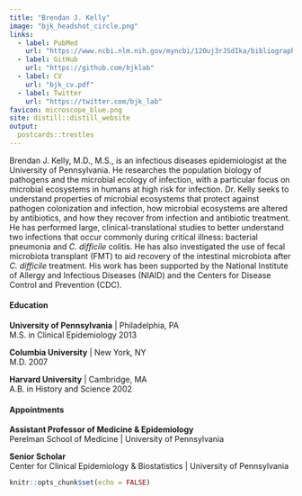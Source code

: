 ```yaml
---
title: "Brendan J. Kelly"
image: "bjk_headshot_circle.png"
links:
  - label: PubMed
    url: "https://www.ncbi.nlm.nih.gov/myncbi/12Ouj3rJSdIka/bibliography/public/"
  - label: GitHub
    url: "https://github.com/bjklab"
  - label: CV
    url: "bjk_cv.pdf"
  - label: Twitter
    url: "https://twitter.com/bjk_lab"
favicon: microscope_blue.png
site: distill::distill_website
output:
  postcards::trestles
---
```

  
Brendan J. Kelly, M.D., M.S., is an infectious diseases epidemiologist at the University of Pennsylvania. He researches the population biology of pathogens and the microbial ecology of infection, with a particular focus on microbial ecosystems in humans at high risk for infection. Dr. Kelly seeks to understand properties of microbial ecosystems that protect against pathogen colonization and infection, how microbial ecosystems are altered by antibiotics, and how they recover from infection and antibiotic treatment. He has performed large, clinical-translational studies to better understand two infections that occur commonly during critical illness: bacterial pneumonia and _C. difficile_ colitis. He has also investigated the use of fecal microbiota transplant (FMT) to aid recovery of the intestinal microbiota after _C. difficile_ treatment. His work has been supported by the National Institute of Allergy and Infectious Diseases (NIAID) and the Centers for Disease Control and Prevention (CDC).  
  
  
#### Education  
  
**University of Pennsylvania** | Philadelphia, PA  
M.S. in Clinical Epidemiology 2013  
  
**Columbia University** | New York, NY  
M.D. 2007  
  
**Harvard University** | Cambridge, MA  
A.B. in History and Science 2002  
  
  
#### Appointments
  
**Assistant Professor of Medicine & Epidemiology**  
Perelman School of Medicine | University of Pennsylvania  
  
**Senior Scholar**  
Center for Clinical Epidemiology & Biostatistics | University of Pennsylvania  
  
 <!-- **Director, Antibiotic Resistance and Healthcare Epidemiology Study Collaborative (ARES) Research Lab**  
Perelman School of Medicine | University of Pennsylvania  
  
**Co-Director, Fecal Microbiota Transplant (FMT) Program**  
Hospital of the University of Pennsylvania -->   
  
```r
knitr::opts_chunk$set(echo = FALSE)
```
